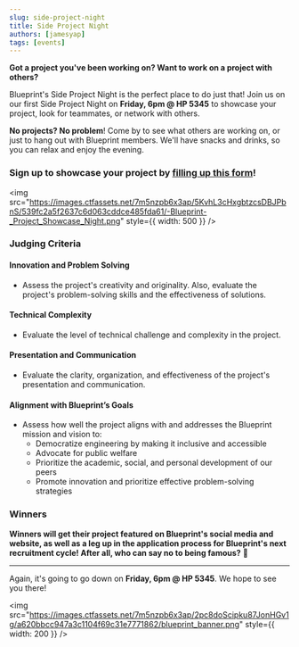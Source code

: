 ```yaml
---
slug: side-project-night
title: Side Project Night
authors: [jamesyap]
tags: [events]
---
```


**Got a project you've been working on? Want to work on a project with others?**

Blueprint's Side Project Night is the perfect place to do just that! Join us on our first Side Project Night on **Friday, 6pm @ HP 5345** to showcase your project, look for teammates, or network with others.

<!--truncate-->

**No projects? No problem**! Come by to see what others are working on, or just to hang out with Blueprint members. We'll have snacks and drinks, so you can relax and enjoy the evening.

### Sign up to showcase your project by [filling up this form](https://forms.gle/stg8HCDEjvah6ub19)!

<img src="https://images.ctfassets.net/7m5nzpb6x3ap/5KvhL3cHxgbtzcsDBJPbnS/539fc2a5f2637c6d063cddce485fda61/-Blueprint-_Project_Showcase_Night.png" style={{ width: 500 }} />

### Judging Criteria

#### Innovation and Problem Solving

- Assess the project's creativity and originality. Also, evaluate the project's problem-solving skills and the effectiveness of solutions.

#### Technical Complexity

- Evaluate the level of technical challenge and complexity in the project.

#### Presentation and Communication

- Evaluate the clarity, organization, and effectiveness of the project's presentation and communication.

#### Alignment with Blueprint’s Goals

- Assess how well the project aligns with and addresses the Blueprint mission and vision to:
  - Democratize engineering by making it inclusive and accessible
  - Advocate for public welfare
  - Prioritize the academic, social, and personal development of our peers
  - Promote innovation and prioritize effective problem-solving strategies

### Winners

**Winners will get their project featured on Blueprint's social media and website, as well as a leg up in the application process for Blueprint's next recruitment cycle! After all, who can say no to being famous?** 🤔

---

Again, it's going to go down on **Friday, 6pm @ HP 5345**. We hope to see you there!

<img src="https://images.ctfassets.net/7m5nzpb6x3ap/2pc8doScipku87JonHGv1g/a620bbcc947a3c1104f69c31e7771862/blueprint_banner.png" style={{ width: 200 }} />
